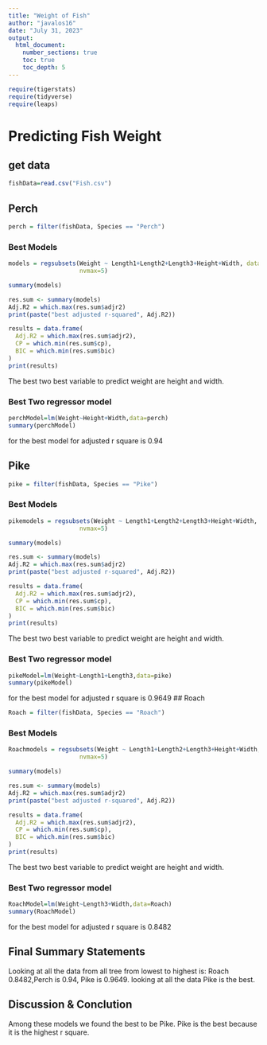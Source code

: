 ```yaml
---
title: "Weight of Fish"
author: "javalos16"
date: "July 31, 2023"  
output: 
  html_document:
    number_sections: true
    toc: true
    toc_depth: 5
---
```



```r
require(tigerstats)
require(tidyverse)
require(leaps)
```

# Predicting Fish Weight
## get data
```r
fishData=read.csv("Fish.csv")
```


## Perch
```r
perch = filter(fishData, Species == "Perch")
```

### Best Models
```r
models = regsubsets(Weight ~ Length1+Length2+Length3+Height+Width, data=perch,
                    nvmax=5)

summary(models)

res.sum <- summary(models)
Adj.R2 = which.max(res.sum$adjr2)
print(paste("best adjusted r-squared", Adj.R2))

results = data.frame(
  Adj.R2 = which.max(res.sum$adjr2),
  CP = which.min(res.sum$cp),
  BIC = which.min(res.sum$bic)
)
print(results)

```

The best two best variable to predict weight are height and width.

### Best Two regressor model

```r
perchModel=lm(Weight~Height+Width,data=perch)
summary(perchModel)
```

for the best model for adjusted r square is 0.94

## Pike
```r
pike = filter(fishData, Species == "Pike")
```


### Best Models
```r
pikemodels = regsubsets(Weight ~ Length1+Length2+Length3+Height+Width, data=pike,
                    nvmax=5)

summary(models)

res.sum <- summary(models)
Adj.R2 = which.max(res.sum$adjr2)
print(paste("best adjusted r-squared", Adj.R2))

results = data.frame(
  Adj.R2 = which.max(res.sum$adjr2),
  CP = which.min(res.sum$cp),
  BIC = which.min(res.sum$bic)
)
print(results)

```

The best two best variable to predict weight are height and width.


### Best Two regressor model

```r
pikeModel=lm(Weight~Length1+Length3,data=pike)
summary(pikeModel)
```

for the best model for adjusted r square is 0.9649
## Roach

```r
Roach = filter(fishData, Species == "Roach")
```

### Best Models

```r
Roachmodels = regsubsets(Weight ~ Length1+Length2+Length3+Height+Width, data=Roach,
                    nvmax=5)

summary(models)

res.sum <- summary(models)
Adj.R2 = which.max(res.sum$adjr2)
print(paste("best adjusted r-squared", Adj.R2))

results = data.frame(
  Adj.R2 = which.max(res.sum$adjr2),
  CP = which.min(res.sum$cp),
  BIC = which.min(res.sum$bic)
)
print(results)

```

The best two best variable to predict weight are height and width.


### Best Two regressor model

```r
RoachModel=lm(Weight~Length3+Width,data=Roach)
summary(RoachModel)
```

for the best model for adjusted r square is 0.8482

## Final Summary Statements

Looking at all the data from all tree from lowest to highest is: Roach 0.8482,Perch is 0.94, Pike is 0.9649. looking at all the data Pike is the best.

## Discussion & Conclution 

Among these models we found the best to be Pike. Pike is the best because it is the highest r square.